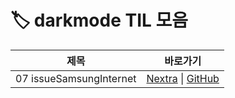 
# 🏷️ darkmode TIL 모음

<LabelIcons />

| 제목 | 바로가기 |
|------|----------|
| 07 issueSamsungInternet | [Nextra](/til/til-2025/til-07/07-issueSamsungInternet) \| [GitHub](https://github.com/MinHyeok-lee1/TIL/blob/main/2025/07/07-issueSamsungInternet.md) |
